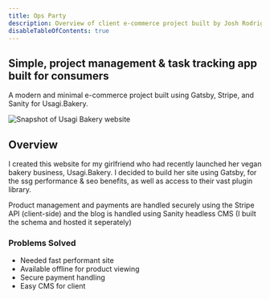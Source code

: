 ```yaml
---
title: Ops Party
description: Overview of client e-commerce project built by Josh Rodriguez
disableTableOfContents: true
---
```


## Simple, project management & task tracking app built for consumers

A modern and minimal e-commerce project built using Gatsby, Stripe, and Sanity for Usagi.Bakery.

<img
  src="https://res.cloudinary.com/jrod-cdn/image/upload/v1616444143/portfolio%20assets/usagiBakery-desktop_oycdxx.jpg"
  alt="Snapshot of Usagi Bakery website"
/>

## Overview

I created this website for my girlfriend who had recently launched her vegan bakery business, Usagi.Bakery. I decided to build her site using Gatsby, for the ssg performance & seo benefits, as well as access to their vast plugin library.

Product management and payments are handled securely using the Stripe API (client-side) and the blog is handled using Sanity headless CMS (I built the schema and hosted it seperately)

### Problems Solved

- Needed fast performant site
- Available offline for product viewing
- Secure payment handling
- Easy CMS for client
